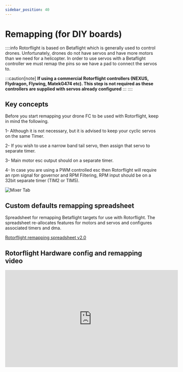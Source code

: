 ```yaml
---
sidebar_position: 40
---
```


# Remapping (for DIY boards)

::::info
Rotorflight is based on Betaflight which is generally used to control drones. Unfortunately, drones do not have servos and have more motors than we need for a helicopter. In order to use servos with a Betaflight controller we must remap the pins so we have a pad to connect the servos to.

:::caution[note]
**If using a commercial Rotorflight controllers (NEXUS, Flydragon, Flywing, MatekG474 etc). This step is not required as these controllers are supplied with servos already configured**
:::
::::

## Key concepts

Before you start remapping your drone FC to be used with Rotorflight, keep in mind the following.

1- Although it is not necessary, but it is advised to keep your cyclic servos on the same Timer.

2- If you wish to use a narrow band tail servo, then assign that servo to separate timer.

3- Main motor esc output should on a separate timer.

4- In case you are using a PWM controlled esc then Rotorflight will require an rpm signal
for governor and RPM Filtering, RPM input should be on a 32bit separate timer (TIM2 or TIM5).

![Mixer Tab](./img/remapping-1.png)

## Custom defaults remapping spreadsheet

Spreadsheet for remapping Betaflight targets for use with Rotorflight. The spreadsheet re-allocates features for motors and servos and configures associated timers and dma.

[Rotorflight remapping spreadsheet v2.0](https://docs.google.com/spreadsheets/d/1HyrgZuycS6S4s6TsFGkf90Z2PnO5yLcSx2tpa1-f1Vs/copy)

## Rotorflight Hardware config and remapping video

<iframe width="560" height="315" src="https://www.youtube.com/embed/TNAeDaAjzfQ" title="YouTube video player" frameborder="0" allow="accelerometer; autoplay; clipboard-write; encrypted-media; gyroscope; picture-in-picture; web-share" allowfullscreen />

## Importing new targets

Some targets in the betaflight target repository have additional #define lines above board\_name. Please do not chose them. In the example below copy only from board\_name down. The `Board_name` MUST be the first line in the spreadsheet.

![Mixer Tab](./img/remapping-2.png)

## Configuring a Motor output

## Configuring a Frequency input

The frequency input pin *must* be connected to a timer with exclusive access.
In other words, there must be a free timer, not used by anything else, and one of its positive channels must be available
on a pin that is connected to the FC's solder pads. Negative channels, like CH3N, can't be used as inputs. Once we know which timer and pin we can use, it can be configured for
frequency sensor use.

:::note
We recommend that Freq inputs are allocated to pins that have Timer 2 or Timer 5 available. If 2 Freq inputs are required (e.g. Motorized tail) then both inputs can share the same timer. In the remapping spreadsheet these pins are indicated by the green box marked Freq.
:::

In this example, we have chosen to use the LED\_STRIP pin as our frequency input. We see there is only one option (Timer1) on AF1. We can use this pin but must not allocate any of the Servos or Motors to Timer1. Only the motor pins share this timer so we can choose either AF2 (timer3) or AF3 (timer8).

![frequency\_1](./img/frequency_1.png)

### The lines which configure the frequency signal

```
resource LED_STRIP 1 NONE
resource Freq  1 A09
timer A09 AF1 # Freq - pin A09: TIM1 CH2 (AF1)
dma pin A09 0 # Freq - 0: DMA2 Stream 6 Channel 0

```
